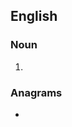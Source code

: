 ==English==

===Noun===
{{head|en|noun plural form}}

# {{plural of|daring|lang=en}}

===Anagrams===
* {{anagrams|en|a=adginrs|Dargins|Gardins|gradins}}